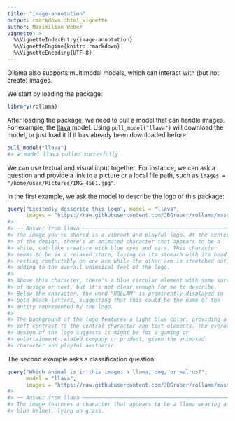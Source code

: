 ```yaml
---
title: "image-annotation"
output: rmarkdown::html_vignette
author: Maximilian Weber
vignette: >
  %\VignetteIndexEntry{image-annotation}
  %\VignetteEngine{knitr::rmarkdown}
  %\VignetteEncoding{UTF-8}
---
```




Ollama also supports multimodal models, which can interact with (but not create) images.

We start by loading the package:


``` r
library(rollama)
```

After loading the package, we need to pull a model that can handle images.
For example, the [llava](https://llava-vl.github.io/) model.
Using `pull_model("llava")` will download the model, or just load it if it has already been downloaded before.



``` r
pull_model("llava")
#> ✔ model llava pulled succesfully
```

We can use textual and visual input together.
For instance, we can ask a question and provide a link to a picture or a local file path, such as `images = "/home/user/Pictures/IMG_4561.jpg"`.

In the first example, we ask the model to describe the logo of this package:


``` r
query("Excitedly desscribe this logo", model = "llava",
      images = "https://raw.githubusercontent.com/JBGruber/rollama/master/man/figures/logo.png")
#> 
#> ── Answer from llava ─────────────────────────────────────────────────
#> The image you've shared is a vibrant and playful logo. At the center
#> of the design, there's an animated character that appears to be a
#> white, cat-like creature with blue eyes and ears. This character
#> seems to be in a relaxed state, laying on its stomach with its head
#> resting comfortably on one arm while the other arm is stretched out,
#> adding to the overall whimsical feel of the logo.
#> 
#> Above this character, there's a blue circular element with some sort
#> of design or text, but it's not clear enough for me to describe.
#> Below the character, the word "ROLLAM" is prominently displayed in
#> bold black letters, suggesting that this could be the name of the
#> entity represented by the logo.
#> 
#> The background of the logo features a light blue color, providing a
#> soft contrast to the central character and text elements. The overall
#> design of the logo suggests it might be for a gaming or
#> entertainment-related company or product, given the animated
#> character and playful aesthetic.
```

The second example asks a classification question:


``` r
query("Which animal is in this image: a llama, dog, or walrus?",
      model = "llava",
      images = "https://raw.githubusercontent.com/JBGruber/rollama/master/man/figures/logo.png")
#> 
#> ── Answer from llava ───────────────────────────────────────────────────────────────────────────────────────────────────────────────────────────────────────────────────────────────────────────────────────────────────────────────────────
#> The image features a character that appears to be a llama wearing a
#> blue helmet, lying on grass.
```

